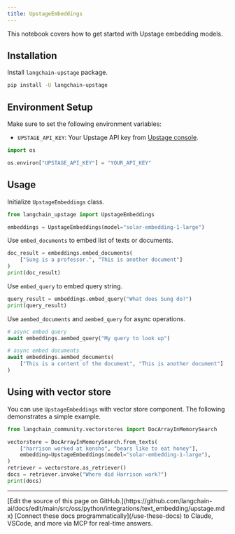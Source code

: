 ```yaml
---
title: UpstageEmbeddings
---
```


This notebook covers how to get started with Upstage embedding models.

## Installation

Install `langchain-upstage` package.

```bash
pip install -U langchain-upstage
```

## Environment Setup

Make sure to set the following environment variables:

- `UPSTAGE_API_KEY`: Your Upstage API key from [Upstage console](https://console.upstage.ai/).

```python
import os

os.environ["UPSTAGE_API_KEY"] = "YOUR_API_KEY"
```

## Usage

Initialize `UpstageEmbeddings` class.

```python
from langchain_upstage import UpstageEmbeddings

embeddings = UpstageEmbeddings(model="solar-embedding-1-large")
```

Use `embed_documents` to embed list of texts or documents.

```python
doc_result = embeddings.embed_documents(
    ["Sung is a professor.", "This is another document"]
)
print(doc_result)
```

Use `embed_query` to embed query string.

```python
query_result = embeddings.embed_query("What does Sung do?")
print(query_result)
```

Use `aembed_documents` and `aembed_query` for async operations.

```python
# async embed query
await embeddings.aembed_query("My query to look up")
```

```python
# async embed documents
await embeddings.aembed_documents(
    ["This is a content of the document", "This is another document"]
)
```

## Using with vector store

You can use `UpstageEmbeddings` with vector store component. The following demonstrates a simple example.

```python
from langchain_community.vectorstores import DocArrayInMemorySearch

vectorstore = DocArrayInMemorySearch.from_texts(
    ["harrison worked at kensho", "bears like to eat honey"],
    embedding=UpstageEmbeddings(model="solar-embedding-1-large"),
)
retriever = vectorstore.as_retriever()
docs = retriever.invoke("Where did Harrison work?")
print(docs)
```

---

<Callout icon="pen-to-square" iconType="regular">
    [Edit the source of this page on GitHub.](https://github.com/langchain-ai/docs/edit/main/src/oss/python/integrations/text_embedding/upstage.mdx)
</Callout>
<Tip icon="terminal" iconType="regular">
    [Connect these docs programmatically](/use-these-docs) to Claude, VSCode, and more via MCP for    real-time answers.
</Tip>
